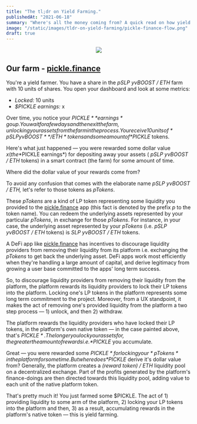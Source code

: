```yaml
---
title: "The tl;dr on Yield Farming."
publishedAt: "2021-06-18"
summary: "Where's all the money coming from? A quick read on how yield farming works."
image: "/static/images/tldr-on-yield-farming/pickle-finance-flow.png"
draft: true
---
```


<Wordloops />

<Center>
    <Image src="/static/images/tldr-on-yield-farming/pickle-finance-flow.png" height={400} width={500}/>
</Center>

## Our farm - [pickle.finance](https://pickle.finance/)

You're a yield farmer. You have a share in the *pSLP yvBOOST* */ ETH* farm with 10 units of shares. You open your dashboard and look at 
some metrics: 

- *Locked:* 10 units
- *$PICKLE earnings:* x

Over time, you notice your *$PICKLE* *earnings* go up. You wait for a few days and then exit the farm, unlocking your assets from 
the farm in the process. You receive 10 units of *pSLP yvBOOST* */ ETH* tokens and some amount of *$PICKLE* tokens. 

Here's what just happened — you were rewarded some dollar value $x (the *$PICKLE earnings*) for depositing away your assets 
( *pSLP yvBOOST* */ ETH* tokens) in a smart contract (the farm) for some amount of time.

Where did the dollar value of your rewards come from? 

To avoid any confusion that comes with the elaborate name *pSLP yvBOOST* */ ETH,* let's refer to those tokens as *pTokens*. 

These *pTokens* are a kind of LP token representing some liquidity you provided to the [pickle.finance](http://pickle.finance) app 
(this fact is denoted by the prefix *p* to the token name). You can redeem the underlying assets represented by your particular *pTokens*, 
in exchange for those *pTokens*. For instance, in your case, the underlying asset represented by your *pTokens* (i.e. *pSLP yvBOOST* */ ETH* 
tokens) is *SLP yvBOOST* */ ETH* tokens.

A DeFi app like [pickle.finance](http://pickle.finance) has incentives to discourage liquidity providers from removing their liquidity from its 
platform i.e. exchanging the *pTokens* to get back the underlying asset. DeFi apps work most efficiently when they're handling a large amount of 
capital, and derive legitimacy from growing a user base committed to the apps' long term success.

So, to discourage liquidity providers from removing their liquidity from the platform, the platform rewards its liquidity providers to lock their 
LP tokens into the platform. Locking one's LP tokens in the platform represents some long term commitment to the project. Moreover, from a UX 
standpoint, it makes the act of removing one's provided liquidity from the platform a two step process — 1) unlock, and then 2) withdraw. 

The platform rewards the liquidity providers who have locked their LP tokens, in the platform's own native token — in the case painted above, 
that's *$PICKLE*. The longer you lock your assets for, the greater the amount of rewards i.e. *$PICKLE* you accumulate.

Great — you were rewarded some *$PICKLE* for locking your *pTokens* in the platform for some time. But where does *$PICKLE* derive it's 
dollar value from? Generally, the platform creates a *(reward token) / ETH* liquidity pool on a decentralized exchange. Part of the profits 
generated by the platform's finance-doings are then directed towards this liquidity pool, adding value to each unit of the native platform token.

That's pretty much it! You just farmed some $PICKLE. The act of 1) providing liquidity to some arm of the platform, 2) locking your LP tokens 
into the platform and then, 3) as a result, accumulating rewards in the platform's native token —  this is yield farming.
